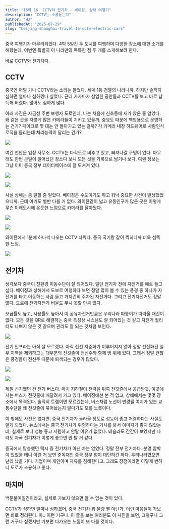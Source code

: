 ```yaml
---
title: "16화 16. CCTV와 전기차 - 베이징, 상해 여행기"
description: "CCTV는 소름돋는다"
author: "HJ"
publishedAt: "2025-07-29"
slug: "beijing-shanghai-travel-16-cctv-electric-cars"
---
```


중국 여행기가 마무리되었다. 4박 5일간 두 도시를 여행하며 다양한 장소에 대한 소개를 해왔는데, 이번엔 특별히 이 나라만의 독특한 점 두 개를 소개해보려 한다. 

바로 CCTV와 전기차다.

## **CCTV**

중국엔 어딜 가나 CCTV라는 소리는 들었다. 세계 1등 검열의 나라니까. 하지만 솔직히 심하면 얼마나 심하겠나 싶었다. 근데 가자마자 삼엄한 공안들과 CCTV를 보고 바로 납득해 버렸다. 많아도 심하게 많다. 

아래 사진은 자금성 주변 보행자 도로인데, 나는 처음에 신호등에 새가 앉은 줄 알았다. 왜 같은 곳을 저렇게 많은 카메라들이 지키고 있을까. 중요도 때문에 백업용으로 운영하는 건가? 페이크로 몇 대는 안 돌아가고 있는 걸까? 각 카메라 내장 하드웨어로 사람인식 로직을 돌리는데 처리능력이 달리는 건가?

![](https://img1.daumcdn.net/thumb/R1280x0.fjpg/?fname=http://t1.daumcdn.net/brunch/service/user/aVyy/image/Ny42BsGc7R56u2syMzCq__t8Bks.JPG)

여긴 천안문 입장 사무소. CCTV는 다각도로 비추고 있고, 빠져나갈 구멍이 없다. 아무래도 한번 큰일이 일어났던 장소다 보니 모든 것을 기록으로 남기나 보다. 여권 정보는 그냥 이미 중국 정부 데이터베이스에 잘 모셔져 있다. 

![](https://t1.daumcdn.net/thumb/R1280x0.fjpg/?fname=http://t1.daumcdn.net/brunch/service/user/aVyy/image/bz9JjW5JZyKkDVA7ywXB-ra8yuY.JPG)

![](https://t1.daumcdn.net/thumb/R1280x0.fjpg/?fname=http://t1.daumcdn.net/brunch/service/user/aVyy/image/DX5Kytx9uj7WKQk9Yxep7jnuORk.JPG)

사실 상해는 좀 덜할 줄 알았다. 베이징은 수도이기도 하고 워낙 중요한 사건이 발생했었으니까. 근데 여기도 별반 다를 거 없다. 와이탄같이 넓고 유동인구가 많은 곳은 이렇게 무슨 미래도시에 온듯한 느낌으로 카메라를 달아뒀다.

![](https://t1.daumcdn.net/thumb/R1280x0.fjpg/?fname=http://t1.daumcdn.net/brunch/service/user/aVyy/image/UJCATRoVueAhvoV0YLPjyaSjMcI.JPG)

![](https://t1.daumcdn.net/thumb/R1280x0.fjpg/?fname=http://t1.daumcdn.net/brunch/service/user/aVyy/image/4_UaWIlT1uJIUyU5dcmn2Lg6MUo.JPG)

와이탄에서 1분에 하나씩 나오는 CCTV 타워다. 중국 국기랑 같이 찍히니까 더욱 섬뜩한 느낌. 

![](https://img1.daumcdn.net/thumb/R1280x0/?fname=http://t1.daumcdn.net/brunch/service/user/aVyy/image/Pag42dEHIh2UtqZINP8GWqoy5gA.jpg)

## 전기차

생각보다 중국이 친환경 이동수단이 잘 되어있다. 일단 전기차 전에 자전거를 예로 들고 싶다. 베이징과 상해에서 도보로 여행하다 보면 정말 많이 볼 수 있는 풍경 중 하나가 자전거를 타고 이동하는 사람 들고 가지런히 주차된 자전거다. 그리고 전기자전거도 정말 많다. 도로에 전기자전거 비율도 무시 못할 만큼 많다.

보급률도 높고, 사용률도 높아서 이 공유자전거만큼은 우리나라 따릉이가 따라올 재간이 없다. 모든 것을 QR로 해결하는 중국 특성상 시스템도 잘 되어있는 것 같고 자전거 퀄리티도 나쁘지 않은 것 같으며 관리도 잘 되는 것처럼 보인다.

![](https://img1.daumcdn.net/thumb/R1280x0.fjpg/?fname=http://t1.daumcdn.net/brunch/service/user/aVyy/image/BHHA2ty0SrMxmBoW62ciQofhKhM.JPG)

전기 인프라는 아직 잘 모르겠다. 아직 전선 지중화가 이루어지지 않아 정말 선진화된 일부 지역을 제외하고는 대부분의 전깃줄이 전신주와 함께 땅 위에 있다. 그래서 정말 괜찮은 풍경들이 전신주 때문에 퇴색되는 경우가 많았다. 

![](https://t1.daumcdn.net/thumb/R1280x0.fjpg/?fname=http://t1.daumcdn.net/brunch/service/user/aVyy/image/jKuoz417XiAj06L8IUnr9KVfld4.JPG)

![](https://t1.daumcdn.net/thumb/R1280x0/?fname=http://t1.daumcdn.net/brunch/service/user/aVyy/image/2ik1i6TFAe1AbF6mmFlsT7tJlZ8.jpg)

제일 신기했던 건 전기 버스다. 마치 지하철이 전력을 위쪽 전깃줄에서 공급받듯, 이곳에서는 버스가 전깃줄에 매달려서 가고 있다. 베이징에선 본 적 없고, 상해에서는 몇몇 장소에서 목격된다. 솔직히 트램이면 모르겠는데, 버스처럼 노선이 변경될 여지가 있는 교통수단을 왜 전깃줄에 묶어놨는지 알다가도 모를 노릇이다.

이 밖에도 사진은 없다면, 중국 전기차가 놀라울 정도로 성능이 좋고 저렴하다는 사실도 알게 되었다. 뉴스에서는 중국 전기차가 위험하다는 기사를 봐서 이미지가 좋지 않았는데, 실제로 보니 성능 좋고 저렴하고 안탈 이유가 없었다. 테슬라도 간간이 보였지만 나라도 자국 전기차가 이렇게 좋으면 안 탈 거 같다. 

중국에서 탑승했던 택시 중 전기차가 아닌 차는 없었다. 정말 전부 전기차다. 분명 압박이 있었을 테니 이런 거 보면 준독재인 중국 정부 힘이 대단하긴 하다. 우리나라였으면 난리 났을 거다. 기업이며 개인이며 자유를 침해한다고. 그래도 장점이라면 이렇게 변하니 도로가 조용하고 좋다.

## **마치며**

백문불여일견이라고, 실제로 가보지 않으면 알 수 없는 것이 있다. 

CCTV가 심하면 얼마나 심하겠어, 중국 전기차 뭐 물량 빨 아닌가. 이런 마음들이 가보면 바로 정리된다. 아.. 이런 거구나. 이 글을 보는 여러분도 이 사진을 보면, 그렇구나 그런 거구나 싶겠지만 가보면 다가오는 느낌이 또 다를 것이다.
